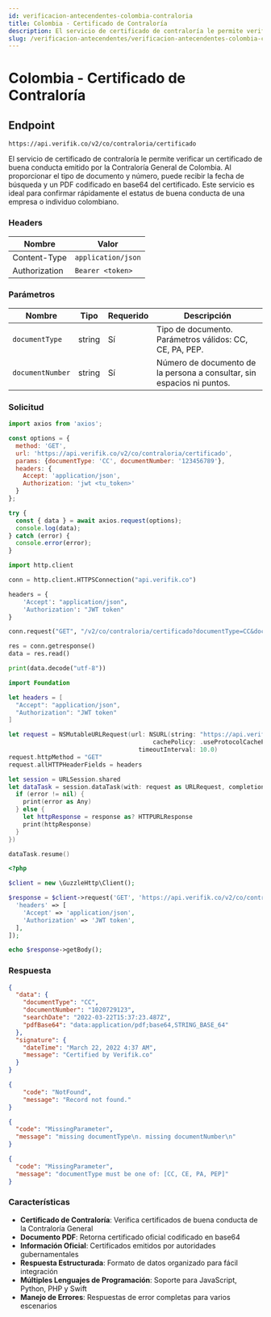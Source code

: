 ```yaml
---
id: verificacion-antecendentes-colombia-contraloria
title: Colombia - Certificado de Contraloría
description: El servicio de certificado de contraloría le permite verificar un certificado de buena conducta emitido por la Contraloría General de Colombia. Al proporcionar el tipo de documento y número, puede recibir la fecha de búsqueda y un PDF codificado en base64 del certificado.
slug: /verificacion-antecendentes/verificacion-antecendentes-colombia-contraloria
---
```



# Colombia - Certificado de Contraloría

## Endpoint

```
https://api.verifik.co/v2/co/contraloria/certificado
```

El servicio de certificado de contraloría le permite verificar un certificado de buena conducta emitido por la Contraloría General de Colombia. Al proporcionar el tipo de documento y número, puede recibir la fecha de búsqueda y un PDF codificado en base64 del certificado. Este servicio es ideal para confirmar rápidamente el estatus de buena conducta de una empresa o individuo colombiano.

### Headers

| Nombre         | Valor              |
| -------------- | ------------------ |
| Content-Type   | `application/json` |
| Authorization  | `Bearer <token>`   |

### Parámetros

| Nombre             | Tipo   | Requerido | Descripción                                                                 |
| ------------------ | ------ | --------- | --------------------------------------------------------------------------- |
| `documentType`     | string | Sí        | Tipo de documento. Parámetros válidos: CC, CE, PA, PEP.                      |
| `documentNumber`   | string | Sí        | Número de documento de la persona a consultar, sin espacios ni puntos.       |

### Solicitud

<Tabs>
  <TabItem value="javascript" label="JavaScript">

```javascript
import axios from 'axios';

const options = {
  method: 'GET',
  url: 'https://api.verifik.co/v2/co/contraloria/certificado',
  params: {documentType: 'CC', documentNumber: '123456789'},
  headers: {
    Accept: 'application/json',
    Authorization: 'jwt <tu_token>'
  }
};

try {
  const { data } = await axios.request(options);
  console.log(data);
} catch (error) {
  console.error(error);
}
```

  </TabItem>
  <TabItem value="python" label="Python">

```python
import http.client

conn = http.client.HTTPSConnection("api.verifik.co")

headers = {
    'Accept': "application/json",
    'Authorization': "JWT token"
}

conn.request("GET", "/v2/co/contraloria/certificado?documentType=CC&documentNumber=123456789", headers=headers)

res = conn.getresponse()
data = res.read()

print(data.decode("utf-8"))
```

  </TabItem>
  <TabItem value="swift" label="Swift">

```swift
import Foundation

let headers = [
  "Accept": "application/json",
  "Authorization": "JWT token"
]

let request = NSMutableURLRequest(url: NSURL(string: "https://api.verifik.co/v2/co/contraloria/certificado?documentType=CC&documentNumber=123456789")! as URL,
                                        cachePolicy: .useProtocolCachePolicy,
                                    timeoutInterval: 10.0)
request.httpMethod = "GET"
request.allHTTPHeaderFields = headers

let session = URLSession.shared
let dataTask = session.dataTask(with: request as URLRequest, completionHandler: { (data, response, error) -> Void in
  if (error != nil) {
    print(error as Any)
  } else {
    let httpResponse = response as? HTTPURLResponse
    print(httpResponse)
  }
})

dataTask.resume()
```

  </TabItem>
  <TabItem value="php" label="PHP">

```php
<?php

$client = new \GuzzleHttp\Client();

$response = $client->request('GET', 'https://api.verifik.co/v2/co/contraloria/certificado?documentType=CC&documentNumber=123456789', [
  'headers' => [
    'Accept' => 'application/json',
    'Authorization' => 'JWT token',
  ],
]);

echo $response->getBody();
```

  </TabItem>
</Tabs>

### Respuesta

<Tabs>
  <TabItem value="200" label="200">

```json
{
  "data": {
    "documentType": "CC",
    "documentNumber": "1020729123",
    "searchDate": "2022-03-22T15:37:23.487Z",
    "pdfBase64": "data:application/pdf;base64,STRING_BASE_64"
  },
  "signature": {
    "dateTime": "March 22, 2022 4:37 AM",
    "message": "Certified by Verifik.co"
  }
}
```

  </TabItem>
  <TabItem value="404" label="404">

```json
{
    "code": "NotFound",
    "message": "Record not found."
}
```

  </TabItem>
  <TabItem value="409-1" label="409 (Parámetros Faltantes)">

```json
{
  "code": "MissingParameter",
  "message": "missing documentType\n. missing documentNumber\n"
}
```

  </TabItem>
  <TabItem value="409-2" label="409 (Tipo de Documento Inválido)">

```json
{
  "code": "MissingParameter",
  "message": "documentType must be one of: [CC, CE, PA, PEP]"
}
```

  </TabItem>
</Tabs>

### Características

-   **Certificado de Contraloría**: Verifica certificados de buena conducta de la Contraloría General
-   **Documento PDF**: Retorna certificado oficial codificado en base64
-   **Información Oficial**: Certificados emitidos por autoridades gubernamentales
-   **Respuesta Estructurada**: Formato de datos organizado para fácil integración
-   **Múltiples Lenguajes de Programación**: Soporte para JavaScript, Python, PHP y Swift
-   **Manejo de Errores**: Respuestas de error completas para varios escenarios
